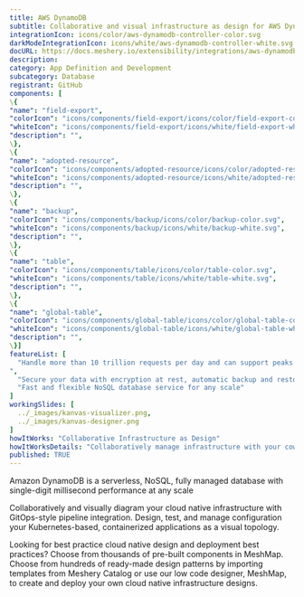 ```yaml
---
title: AWS DynamoDB
subtitle: Collaborative and visual infrastructure as design for AWS DynamoDB
integrationIcon: icons/color/aws-dynamodb-controller-color.svg
darkModeIntegrationIcon: icons/white/aws-dynamodb-controller-white.svg
docURL: https://docs.meshery.io/extensibility/integrations/aws-dynamodb-controller
description: 
category: App Definition and Development
subcategory: Database
registrant: GitHub
components: [
\{
"name": "field-export",
"colorIcon": "icons/components/field-export/icons/color/field-export-color.svg",
"whiteIcon": "icons/components/field-export/icons/white/field-export-white.svg",
"description": "",
\},
\{
"name": "adopted-resource",
"colorIcon": "icons/components/adopted-resource/icons/color/adopted-resource-color.svg",
"whiteIcon": "icons/components/adopted-resource/icons/white/adopted-resource-white.svg",
"description": "",
\},
\{
"name": "backup",
"colorIcon": "icons/components/backup/icons/color/backup-color.svg",
"whiteIcon": "icons/components/backup/icons/white/backup-white.svg",
"description": "",
\},
\{
"name": "table",
"colorIcon": "icons/components/table/icons/color/table-color.svg",
"whiteIcon": "icons/components/table/icons/white/table-white.svg",
"description": "",
\},
\{
"name": "global-table",
"colorIcon": "icons/components/global-table/icons/color/global-table-color.svg",
"whiteIcon": "icons/components/global-table/icons/white/global-table-white.svg",
"description": "",
\}]
featureList: [
  "Handle more than 10 trillion requests per day and can support peaks of more than 20 million requests per second.
",
  "Secure your data with encryption at rest, automatic backup and restore, and guaranteed reliability with an SLA of up to 99.999% availability.",
  "Fast and flexible NoSQL database service for any scale"
]
workingSlides: [
  ../_images/kanvas-visualizer.png,
  ../_images/kanvas-designer.png
]
howItWorks: "Collaborative Infrastructure as Design"
howItWorksDetails: "Collaboratively manage infrastructure with your coworkers synchronously sharing the same designs."
published: TRUE
---
```

<p>
Amazon DynamoDB is a serverless, NoSQL, fully managed database with single-digit millisecond performance at any scale
</p>
<p>
    Collaboratively and visually diagram your cloud native infrastructure with GitOps-style pipeline integration. Design, test, and manage configuration your Kubernetes-based, containerized applications as a visual topology.
</p>
<p>
    Looking for best practice cloud native design and deployment best practices? Choose from thousands of pre-built components in MeshMap. Choose from hundreds of ready-made design patterns by importing templates from Meshery Catalog or use our low code designer, MeshMap, to create and deploy your own cloud native infrastructure designs.
</p>
